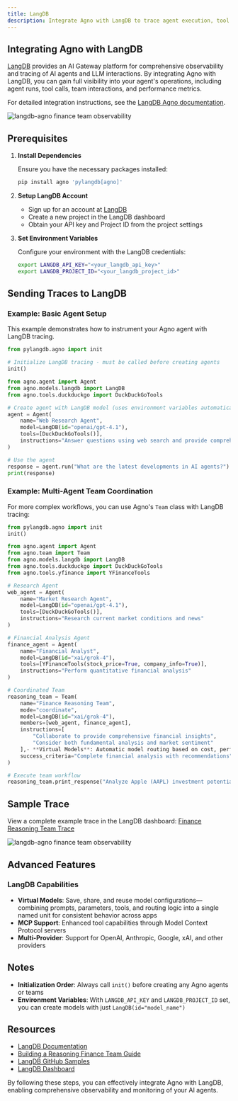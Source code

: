 ```yaml
---
title: LangDB
description: Integrate Agno with LangDB to trace agent execution, tool calls, and gain comprehensive observability into your agent's performance.
---
```


## Integrating Agno with LangDB

[LangDB](https://langdb.ai/) provides an AI Gateway platform for comprehensive observability and tracing of AI agents and LLM interactions. By integrating Agno with LangDB, you can gain full visibility into your agent's operations, including agent runs, tool calls, team interactions, and performance metrics.

For detailed integration instructions, see the [LangDB Agno documentation](https://docs.langdb.ai/getting-started/working-with-agent-frameworks/working-with-agno).

<Frame caption="LangDB Finance Team Trace">
  <img
    src="/images/langdb-finance-trace.png"
    style={{ borderRadius: '10px', width: '100%', maxWidth: '800px' }}
    alt="langdb-agno finance team observability"
  />
</Frame>

## Prerequisites

1. **Install Dependencies**

   Ensure you have the necessary packages installed:

   ```bash
   pip install agno 'pylangdb[agno]'
   ```

2. **Setup LangDB Account**

   - Sign up for an account at [LangDB](https://app.langdb.ai/signup)
   - Create a new project in the LangDB dashboard
   - Obtain your API key and Project ID from the project settings

3. **Set Environment Variables**

   Configure your environment with the LangDB credentials:

   ```bash
   export LANGDB_API_KEY="<your_langdb_api_key>"
   export LANGDB_PROJECT_ID="<your_langdb_project_id>"
   ```

## Sending Traces to LangDB

### Example: Basic Agent Setup

This example demonstrates how to instrument your Agno agent with LangDB tracing.

```python
from pylangdb.agno import init

# Initialize LangDB tracing - must be called before creating agents
init()

from agno.agent import Agent
from agno.models.langdb import LangDB
from agno.tools.duckduckgo import DuckDuckGoTools

# Create agent with LangDB model (uses environment variables automatically)
agent = Agent(
    name="Web Research Agent",
    model=LangDB(id="openai/gpt-4.1"),
    tools=[DuckDuckGoTools()],
    instructions="Answer questions using web search and provide comprehensive information"
)

# Use the agent
response = agent.run("What are the latest developments in AI agents?")
print(response)
```

### Example: Multi-Agent Team Coordination

For more complex workflows, you can use Agno's `Team` class with LangDB tracing:

```python
from pylangdb.agno import init
init()

from agno.agent import Agent
from agno.team import Team
from agno.models.langdb import LangDB
from agno.tools.duckduckgo import DuckDuckGoTools
from agno.tools.yfinance import YFinanceTools

# Research Agent
web_agent = Agent(
    name="Market Research Agent",
    model=LangDB(id="openai/gpt-4.1"),
    tools=[DuckDuckGoTools()],
    instructions="Research current market conditions and news"
)

# Financial Analysis Agent
finance_agent = Agent(
    name="Financial Analyst",
    model=LangDB(id="xai/grok-4"),
    tools=[YFinanceTools(stock_price=True, company_info=True)],
    instructions="Perform quantitative financial analysis"
)

# Coordinated Team
reasoning_team = Team(
    name="Finance Reasoning Team",
    mode="coordinate",
    model=LangDB(id="xai/grok-4"),
    members=[web_agent, finance_agent],
    instructions=[
        "Collaborate to provide comprehensive financial insights",
        "Consider both fundamental analysis and market sentiment"
    ],- **Virtual Models**: Automatic model routing based on cost, performance, or capabilities
    success_criteria="Complete financial analysis with recommendations"
)

# Execute team workflow
reasoning_team.print_response("Analyze Apple (AAPL) investment potential")
```

## Sample Trace

View a complete example trace in the LangDB dashboard: [Finance Reasoning Team Trace](https://app.langdb.ai/sharing/threads/73c91c58-eab7-4c6b-afe1-5ab6324f1ada)

<Frame caption="LangDB Finance Team Thread">
  <img
    src="/images/langdb-finance-thread.png"
    style={{ borderRadius: '10px', width: '100%', maxWidth: '800px' }}
    alt="langdb-agno finance team observability"
  />
</Frame>

## Advanced Features

### LangDB Capabilities
- **Virtual Models**: Save, share, and reuse model configurations—combining prompts, parameters, tools, and routing logic into a single named unit for consistent behavior across apps
- **MCP Support**: Enhanced tool capabilities through Model Context Protocol servers
- **Multi-Provider**: Support for OpenAI, Anthropic, Google, xAI, and other providers

## Notes

- **Initialization Order**: Always call `init()` before creating any Agno agents or teams
- **Environment Variables**: With `LANGDB_API_KEY` and `LANGDB_PROJECT_ID` set, you can create models with just `LangDB(id="model_name")`

## Resources

- [LangDB Documentation](https://docs.langdb.ai/)
- [Building a Reasoning Finance Team Guide](https://docs.langdb.ai/guides/building-agents/building-a-reasoning-finance-team-with-agno)
- [LangDB GitHub Samples](https://github.com/langdb/langdb-samples/tree/main/examples/agno)
- [LangDB Dashboard](https://app.langdb.ai/)

By following these steps, you can effectively integrate Agno with LangDB, enabling comprehensive observability and monitoring of your AI agents.
